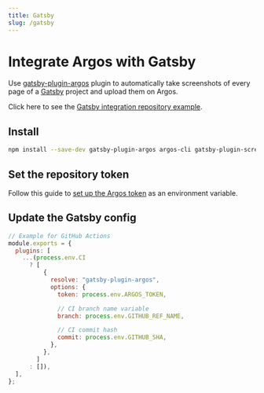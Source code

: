 ```yaml
---
title: Gatsby
slug: /gatsby
---
```


# Integrate Argos with Gatsby

Use [gatsby-plugin-argos](https://www.npmjs.com/package/gatsby-plugin-argos) plugin to automatically take screenshots of every page of a [Gatsby](https://www.gatsbyjs.com/) project and upload them on Argos.

Click here to see the [Gatsby integration repository example](https://github.com/argos-ci/argos-example-gatsby-github-actions).

## Install

```sh
npm install --save-dev gatsby-plugin-argos argos-cli gatsby-plugin-screenshot puppeteer
```

## Set the repository token

Follow this guide to [set up the Argos token](/upload-screenshots#set-up-the-repository-token) as an environment variable.

## Update the Gatsby config

```js
// Example for GitHub Actions
module.exports = {
  plugins: [
    ...(process.env.CI
      ? [
          {
            resolve: "gatsby-plugin-argos",
            options: {
              token: process.env.ARGOS_TOKEN,

              // CI branch name variable
              branch: process.env.GITHUB_REF_NAME,

              // CI commit hash
              commit: process.env.GITHUB_SHA,
            },
          },
        ]
      : []),
  ],
};
```
